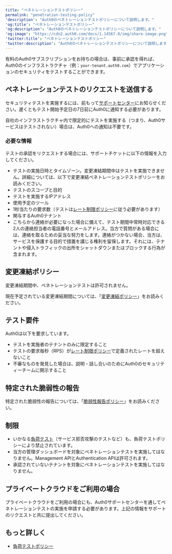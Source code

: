 ```yaml
---
title: "ペネトレーションテストポリシー"
permalink: "penetration-testing-policy"
'description': "Auth0のペネトレーションテストポリシーについて説明します。"
'og:title': "ペネトレーションテストポリシー"
'og:description': "Auth0のペネトレーションテストポリシーについて説明します。"
'og:image': "https://cdn2.auth0.com/docs/1.14567.0/img/share-image.png"
'twitter:title': "ペネトレーションテストポリシー"
'twitter:description': "Auth0のペネトレーションテストポリシーについて説明します。"
---
```


有料のAuth0サブスクリプションをお持ちの場合は、事前に承認を得れば、Auth0のインフラストラクチャ（例：`your-tenant.auth0.com`）でアプリケーションのセキュリティをテストすることができます。

## ペネトレーションテストのリクエストを送信する

セキュリティテストを実施するには、前もって[サポートセンター](https://support.auth0.com)にお知らせください。遅くともテスト開始予定日の7日前にAuth0に通知する必要があります。

自社のインフラストラクチャ内で限定的にテストを実施する（つまり、Auth0サービスはテストされない）場合は、Auth0への通知は不要です。

### 必要な情報

テストの承認をリクエストする場合には、サポートチケットに以下の情報を入力してください。

* テストの実施日時とタイムゾーン。変更凍結期間中はテストを実施できません。詳細については、以下で変更凍結ペネトレーションテストポリシーをお読みください。
* テストのスコープと目的
* テストを実施するIPアドレス
* 使用予定のツール
* 1秒当たりの要求数（テストは[レート制限ポリシー](/docs/ja-jp/troubleshoot/customer-support/operational-policies/rate-limit-policy)に従う必要があります）
* 関与するAuth0テナント
* こちらから連絡が必要になった場合に備えて、テスト期間中常時対応できる2人の連絡担当者の電話番号とメールアドレス。当方で質問がある場合には、連絡を取るための妥当な努力をします。連絡がつかない場合、当方は、サービスを保護する目的で措置を講じる権利を留保します。それには、テナントや侵入トラフィックの出所をシャットダウンまたはブロックする行為が含まれます。

## 変更凍結ポリシー

<Warning>

変更凍結期間中、ペネトレーションテストは許可されません。

</Warning>

現在予定されている変更凍結期間については、「[変更凍結ポリシー](/docs/ja-jp/troubleshoot/customer-support/operational-policies/change-freeze-policy)」をお読みください。

## テスト要件

Auth0は以下を要求しています。

* テストを実施者のテナントのみに限定すること
* テストの要求毎秒（RPS）が[レート制限ポリシー](/docs/ja-jp/troubleshoot/customer-support/operational-policies/rate-limit-policy)で定義されたレートを超えないこと
* 不審なものを発見した場合は、説明・話し合いのためにAuth0のセキュリティーチームに開示すること

## 特定された脆弱性の報告

特定された脆弱性の報告については、「[脆弱性報告ポリシー](https://www.okta.com/vulnerability-reporting-policy/)」をお読みください。

## 制限

* いかなる[負荷テスト](/docs/ja-jp/troubleshoot/customer-support/operational-policies/load-testing-policy)（サービス拒否攻撃のテストなど）も、負荷テストポリシーにより禁止されています。
* 当方の管理ダッシュボードを対象にペネトレーションテストを実施してはなりません。<Tooltip data-tooltip-id="react-containers-DefinitionTooltip-0" href="/docs/ja-jp/glossary?term=management-api" tip="Management API: 顧客が管理タスクを実行できるようにするための製品。" cta="用語集の表示">Management API</Tooltip>とAuthentication APIは許可されます。
* 承認されていないテナントを対象にペネトレーションテストを実施してはなりません。

## プライベートクラウドをご利用の場合

プライベートクラウドをご利用の場合にも、Auth0サポートセンターを通してペネトレーションテストの実施を申請する必要があります。上記の情報をサポートのリクエストと共に提出してください。

## もっと詳しく

* [負荷テストポリシー](/docs/ja-jp/troubleshoot/customer-support/operational-policies/load-testing-policy)
